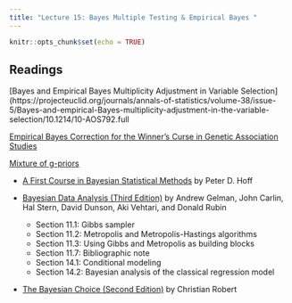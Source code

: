 ```yaml
---
title: "Lecture 15: Bayes Multiple Testing & Empirical Bayes "
---
```


```r
knitr::opts_chunk$set(echo = TRUE)
```


## Readings


[Bayes and Empirical Bayes Multiplicity Adjustment in Variable Selection](https://projecteuclid.org/journals/annals-of-statistics/volume-38/issue-5/Bayes-and-empirical-Bayes-multiplicity-adjustment-in-the-variable-selection/10.1214/10-AOS792.full

[Empirical Bayes Correction for the Winner's Curse in Genetic Association Studies](https://www.ncbi.nlm.nih.gov/pmc/articles/PMC4048064/)
  
[Mixture of g-priors](https://www.tandfonline.com/doi/abs/10.1198/016214507000001337)
 

- [A First Course in Bayesian Statistical Methods](https://find.library.duke.edu/catalog/DUKE004968562) by Peter D. Hoff
  



- [Bayesian Data Analysis (Third Edition)](https://find.library.duke.edu/catalog/DUKE006588051?utm_campaign=bento&utm_content=bento_result_link&utm_source=library.duke.edu&utm_medium=referral) by Andrew Gelman, John Carlin, Hal Stern, David Dunson, Aki Vehtari, and Donald Rubin
  + Section 11.1: Gibbs sampler
  + Section 11.2: Metropolis and Metropolis-Hastings algorithms 
  + Section 11.3: Using Gibbs and Metropolis as building blocks
  + Section 11.7: Bibliographic note
  + Section 14.1: Conditional modeling
  + Section 14.2: Bayesian analysis of the classical regression model


- [The Bayesian Choice (Second Edition)](https://link-springer-com.proxy.lib.duke.edu/content/pdf/10.1007%2F0-387-71599-1.pdf)    by Christian Robert

    